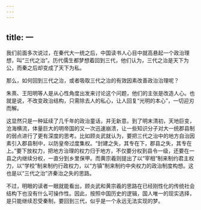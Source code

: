 ```yaml
---
---
---
```

title: 一
---



我们前面多次说过，在秦代大一统之后，中国读书人心目中就高悬起一个政治理想，叫“三代之治”。历代儒生都梦想着回到三代，他们认为，三代之治是天下为公，而秦之后却变成了天下为私。

那么，如何回到三代之治，或者吸取三代之治的有效因素改善政治治理呢？

朱熹、王阳明等人是从心性角度出发来讨论这个问题，他们的主张是改造人心。也就是说，不改变政治结构，只需除去人的私心，让人回复“光明的本心”，一切迎刃而解。

这显然只是一种延续了几千年的政治童话，并无新意。到了明末清初，天地巨变，沧海横流，体量巨大的明帝国的又一次迅速崩溃，让一些知识分子对大一统郡县制的弱点进行了更有深度的思考。比如顾炎武就认为，要把三代之治中的地方自治因素引入郡县制中，以防皇帝过度集权。“封建之失，其专在下，郡县之失，其专在上。”要下放权力，把地方治理的权力归于地方，不仅要分权到县令一级，还要在一县之内继续分权，一直分到乡里保甲。而黄宗羲则提出了以“宰相”制来制约君主权力，以“学校”制来制约行政权力，以“方镇”制来制约中央权力的政治制度构想。这也是以“三代之治”济秦治之失的思路。

不过，明眼的读者一眼就能看出，顾炎武和黄宗羲的思路在已经刚性化的传统社会结构下也没有什么可操作性。因此，按照中国历史的逻辑，国人唯一的现实选择，是只能继续忍受秦制，要回到三代，似乎是一个永远无法实现的梦。